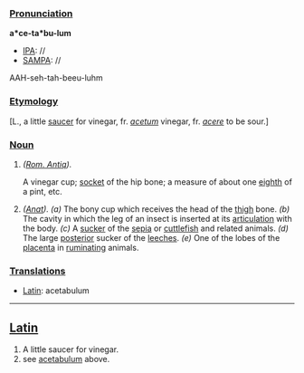 ===[[Pronunciation]]===

'''a*ce-ta*bu-lum'''
*[[IPA]]: //
*[[SAMPA]]: //
AAH-seh-tah-beeu-luhm
===[[Etymology]]===

[L., a little [[saucer]] for vinegar, fr. ''[[acetum]]'' vinegar, fr. ''[[acere]]'' to be sour.]
===[[Noun]]===

<ol>
<li>''([[Rom. Antiq (subject)|Rom. Antiq]]).''

A vinegar cup; [[socket]] of the hip bone; a measure of about one [[eighth]] of a pint, etc.

<li> ''([[Anat (subject)|Anat]]).'' ''(a)'' The bony cup which receives the head of the [[thigh]] bone. ''(b)'' The cavity in which the leg of an insect is inserted at its [[articulation]] with the body. ''(c)'' A [[sucker]] of the [[sepia]] or [[cuttlefish]] and related animals. ''(d)'' The large [[posterior]] sucker of the [[leeches]]. ''(e)'' One of the lobes of the [[placenta]] in [[ruminating]] animals.
</ol>
===[[Translations]]===

*[[Latin]]: acetabulum
----
==[[Latin]]==

#A little saucer for vinegar.
#see [[acetabulum]] above.